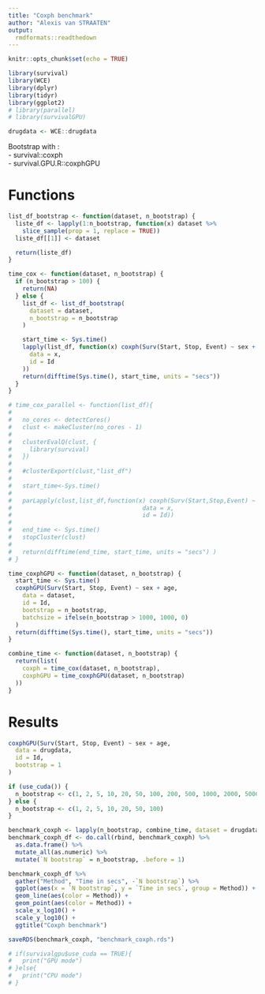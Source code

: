 ```yaml
---
title: "Coxph benchmark"
author: "Alexis van STRAATEN"
output:
  rmdformats::readthedown
---
```


```r
knitr::opts_chunk$set(echo = TRUE)
```

```r
library(survival)
library(WCE)
library(dplyr)
library(tidyr)
library(ggplot2)
# library(parallel)
# library(survivalGPU)
```


```r
drugdata <- WCE::drugdata
```

Bootstrap with :  
- survival::coxph  
- survival.GPU.R::coxphGPU


# Functions

```r
list_df_bootstrap <- function(dataset, n_bootstrap) {
  liste_df <- lapply(1:n_bootstrap, function(x) dataset %>%
    slice_sample(prop = 1, replace = TRUE))
  liste_df[[1]] <- dataset

  return(liste_df)
}
```


```r
time_cox <- function(dataset, n_bootstrap) {
  if (n_bootstrap > 100) {
    return(NA)
  } else {
    list_df <- list_df_bootstrap(
      dataset = dataset,
      n_bootstrap = n_bootstrap
    )

    start_time <- Sys.time()
    lapply(list_df, function(x) coxph(Surv(Start, Stop, Event) ~ sex + age,
      data = x,
      id = Id
    ))
    return(difftime(Sys.time(), start_time, units = "secs"))
  }
}
```


```r
# time_cox_parallel <- function(list_df){
#
#   no_cores <- detectCores()
#   clust <- makeCluster(no_cores - 1)
#
#   clusterEvalQ(clust, {
#     library(survival)
#   })
#
#   #clusterExport(clust,"list_df")
#
#   start_time<-Sys.time()
#
#   parLapply(clust,list_df,function(x) coxph(Surv(Start,Stop,Event) ~ sex + age,
#                                     data = x,
#                                     id = Id))
#
#   end_time <- Sys.time()
#   stopCluster(clust)
#
#   return(difftime(end_time, start_time, units = "secs") )
# }
```


```r
time_coxphGPU <- function(dataset, n_bootstrap) {
  start_time <- Sys.time()
  coxphGPU(Surv(Start, Stop, Event) ~ sex + age,
    data = dataset,
    id = Id,
    bootstrap = n_bootstrap,
    batchsize = ifelse(n_bootstrap > 1000, 1000, 0)
  )
  return(difftime(Sys.time(), start_time, units = "secs"))
}
```


```r
combine_time <- function(dataset, n_bootstrap) {
  return(list(
    coxph = time_cox(dataset, n_bootstrap),
    coxphGPU = time_coxphGPU(dataset, n_bootstrap)
  ))
}
```


# Results

```r
coxphGPU(Surv(Start, Stop, Event) ~ sex + age,
  data = drugdata,
  id = Id,
  bootstrap = 1
)
```


```r
if (use_cuda()) {
  n_bootstrap <- c(1, 2, 5, 10, 20, 50, 100, 200, 500, 1000, 2000, 5000, 10000, 20000, 50000)
} else {
  n_bootstrap <- c(1, 2, 5, 10, 20, 50, 100)
}

benchmark_coxph <- lapply(n_bootstrap, combine_time, dataset = drugdata)
benchmark_coxph_df <- do.call(rbind, benchmark_coxph) %>%
  as.data.frame() %>%
  mutate_all(as.numeric) %>%
  mutate(`N bootstrap` = n_bootstrap, .before = 1)
```


```r
benchmark_coxph_df %>%
  gather("Method", "Time in secs", -`N bootstrap`) %>%
  ggplot(aes(x = `N bootstrap`, y = `Time in secs`, group = Method)) +
  geom_line(aes(color = Method)) +
  geom_point(aes(color = Method)) +
  scale_x_log10() +
  scale_y_log10() +
  ggtitle("Coxph benchmark")
```


```r
saveRDS(benchmark_coxph, "benchmark_coxph.rds")
```


```r
# if(survivalgpu$use_cuda == TRUE){
#   print("GPU mode")
# }else{
#   print("CPU mode")
# }
```
